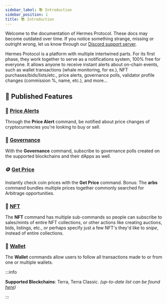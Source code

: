 ```yaml
---
sidebar_label: 📚 Introduction
sidebar_position: 1
title: 📚 Introduction
---
```


Welcome to the documentation of Hermes Protocol. These docs may become outdated over time. If you notice something strange, missing or outright wrong, let us know through our [Discord support server](https://discord.gg/Jxe32aaFE3).

Hermes Protocol is a platform with multiple intertwined parts. For its first phase, they work together to serve as a notifications system, 100% free for everyone. It allows anyone to receive instant alerts about on-chain events, such as wallet transactions (whale monitoring, for ex.), NFT purchases/bids/lists/etc., price alerts, governance polls, validator profile changes (commission %, name, etc.), and more...

## 🚩 Published Features

### 🔔 [Price Alerts](bot-commands/price-alert.mdx)

Through the **Price Alert** command, be notified about price changes of cryptocurrencies you're looking to buy or sell.

### 🏦 [Governance](bot-commands/governance.mdx)

With the **Governance** command, subscribe to governance polls created on the supported blockchains and their dApps as well.

### 🪙 [Get Price](bot-commands/get-price.mdx)

Instantly check coin prices with the **Get Price** command. Bonus: The **arbs** command bundles multiple prices together commonly searched for Arbitrage opportunities.

### 🧾 [NFT](bot-commands/nft.mdx)

The **NFT** command has multiple sub-commands so people can subscribe to sales/mints of entire NFT collections, or other actions like creating auctions, bids, listings, etc., or perhaps specify just a few NFT's they'd like to _snipe_, instead of entire collections.

### 💼 [Wallet](bot-commands/wallet.mdx)

The **Wallet** commands allow users to follow all transactions made to or from one or multiple wallets.

:::info

**Supported Blockchains**: Terra, Terra Classic. _(up-to-date list can be found [here](https://github.com/HermesProtocol-io/assets/tree/main/static/blockchains))_

:::